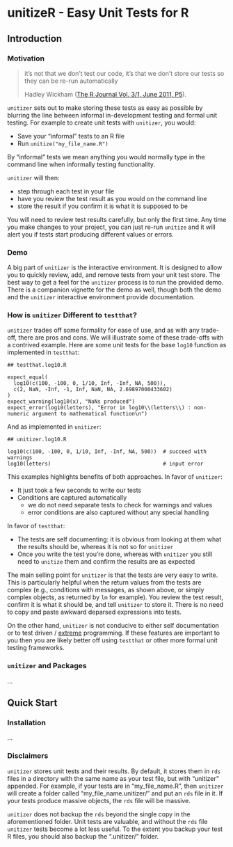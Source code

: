 # unitizeR - Easy Unit Tests for R

## Introduction

### Motivation

> it’s not that we don’t test our code, it’s that we don’t store our tests so they can be re-run automatically
>
> Hadley Wickham ([The R Journal Vol. 3/1, June 2011, P5](http://journal.r-project.org/archive/2011-1/RJournal_2011-1_Wickham.pdf)).

`unitizer` sets out to make storing these tests as easy as possible by blurring the line between informal in-development testing and formal unit testing.  For example to create unit tests with `unitizer`, you would:

* Save your "informal" tests to an R file
* Run `unitize("my_file_name.R")`

By "informal" tests we mean anything you would normally type in the command line when informally testing functionality.

`unitizer` will then:

* step through each test in your file
* have you review the test result as you would on the command line
* store the result if you confirm it is what it is supposed to be

You will need to review test results carefully, but only the first time.  Any time you make changes to your project, you can just re-run `unitize` and it will alert you if tests start producing different values or errors.

### Demo

A big part of `unitizer` is the interactive environment.  It is designed to allow you to quickly review, add, and remove tests from your unit test store.  The best way to get a feel for the `unitizer` process is to run the provided demo.  There is a companion vignette for the demo as well, though both the demo and the `unitizer` interactive environment provide documentation.

### How is `unitizer` Different to `testthat`?

`unitizer` trades off some formality for ease of use, and as with any trade-off, there are pros and cons.  We will illustrate some of these trade-offs with a contrived example.  Here are some unit tests for the base `log10` function as implemented in `testthat`:

```
## testthat.log10.R

expect_equal(
  log10(c(100, -100, 0, 1/10, Inf, -Inf, NA, 500)), 
  c(2, NaN, -Inf, -1, Inf, NaN, NA, 2.69897000433602)
)
expect_warning(log10(x), "NaNs produced")
expect_error(log10(letters), "Error in log10\\(letters\\) : non-numeric argument to mathematical function\n")
```

And as implemented in `unitizer`:

```
## unitizer.log10.R

log10(c(100, -100, 0, 1/10, Inf, -Inf, NA, 500))  # succeed with warnings
log10(letters)                                    # input error
```

This examples highlights benefits of both approaches.  In favor of `unitizer`:

* It just took a few seconds to write our tests
* Conditions are captured automatically
    * we do not need separate tests to check for warnings and values
    * error conditions are also captured without any special handling

In favor of `testthat`:

* The tests are self documenting: it is obvious from looking at them what the results should be, whereas it is not so for `unitizer`
* Once you write the test you're done, whereas with `unitizer` you still need to `unitize` them and confirm the results are as expected

The main selling point for `unitizer` is that the tests are very easy to write.  This is particularly helpful when the return values from the tests are complex (e.g., conditions with messages, as shown above, or simply complex objects, as returned by `lm` for example).  You review the test result, confirm it is what it should be, and tell `unitizer` to store it.  There is no need to copy and paste awkward deparsed expressions into tests.

On the other hand, `unitizer` is not conducive to either self documentation or to test driven / [extreme](http://www.extremeprogramming.org/rules/testfirst.html) programming.  If these features are important to you then you are likely better off using `testthat` or other more formal unit testing frameworks.

### `unitizer` and Packages

...

## Quick Start

### Installation

...

### Disclaimers

`unitizer` stores unit tests and their results.  By default, it stores them in `rds` files in a directory with the same name as your test file, but with "unitizer" appended.  For example, if your tests are in "my_file_name.R", then `unitizer` will create a folder called "my_file_name.unitizer/" and put an `rds` file in it.  If your tests produce massive objects, the `rds` file will be massive.

`unitizer` does not backup the `rds` beyond the single copy in the aforementioned folder.  Unit tests are valuable, and without the `rds` file `unitizer` tests become a lot less useful.  To the extent you backup your test R files, you should also backup the ".unitizer/" folder.

